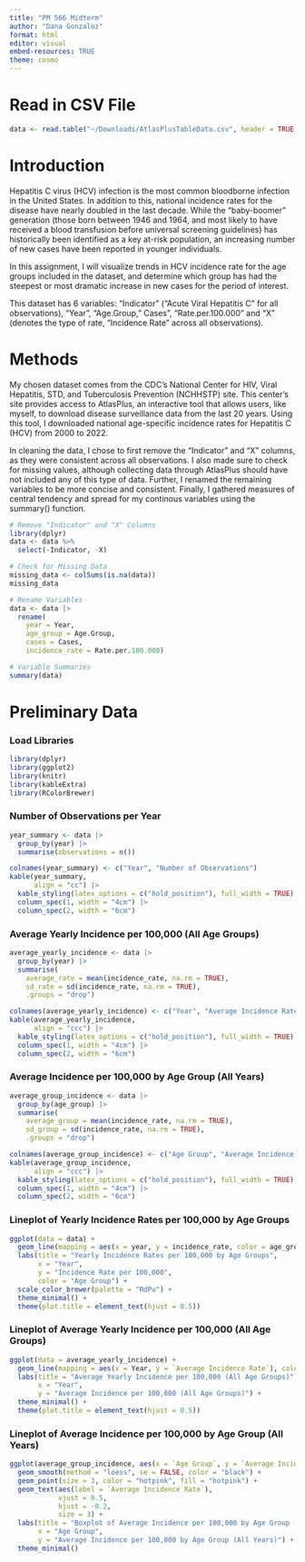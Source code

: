 ```yaml
---
title: "PM 566 Midterm"
author: "Dana Gonzalez"
format: html
editor: visual
embed-resources: TRUE
theme: cosmo
---
```

# Read in CSV File

```r
data <- read.table("~/Downloads/AtlasPlusTableData.csv", header = TRUE, sep = ",")
```

# Introduction

Hepatitis C virus (HCV) infection is the most common bloodborne infection in the United States. In addition to this, national incidence rates for the disease have nearly doubled in the last decade. While the "baby-boomer" generation (those born between 1946 and 1964, and most likely to have received a blood transfusion before universal screening guidelines) has historically been identified as a key at-risk population, an increasing number of new cases have been reported in younger individuals.

In this assignment, I will visualize trends in HCV incidence rate for the age groups included in the dataset, and determine which group has had the steepest or most dramatic increase in new cases for the period of interest.

This dataset has 6 variables: "Indicator" ("Acute Viral Hepatitis C" for all observations), "Year", "Age.Group," Cases", "Rate.per.100.000" and "X" (denotes the type of rate, "Incidence Rate" across all observations).

# Methods

My chosen dataset comes from the CDC's National Center for HIV, Viral Hepatitis, STD, and Tuberculosis Prevention (NCHHSTP) site. This center's site provides access to AtlasPlus, an interactive tool that allows users, like myself, to download disease surveillance data from the last 20 years. Using this tool, I downloaded national age-specific incidence rates for Hepatitis C (HCV) from 2000 to 2022. 

In cleaning the data, I chose to first remove the "Indicator" and "X" columns, as they were consistent across all observations. I also made sure to check for missing values, although collecting data through AtlasPlus should have not included any of this type of data. Further, I renamed the remaining variables to be more concise and consistent. Finally, I gathered measures of central tendency and spread for my continous variables using the summary() function.

```r
# Remove "Indicator" and "X" Columns
library(dplyr)
data <- data %>%
  select(-Indicator, -X)

# Check for Missing Data
missing_data <- colSums(is.na(data))
missing_data

# Rename Variables
data <- data |>
  rename(
    year = Year,
    age_group = Age.Group,
    cases = Cases,
    incidence_rate = Rate.per.100.000)

# Variable Summaries
summary(data)
```

# Preliminary Data

### Load Libraries

```r
library(dplyr)
library(ggplot2)
library(knitr)
library(kableExtra)
library(RColorBrewer)
```


### Number of Observations per Year

```r
year_summary <- data |>
  group_by(year) |>
  summarise(observations = n())

colnames(year_summary) <- c("Year", "Number of Observations")
kable(year_summary,
      align = "cc") |>
  kable_styling(latex_options = c("hold_position"), full_width = TRUE) |>
  column_spec(1, width = "4cm") |>
  column_spec(2, width = "6cm")
```

### Average Yearly Incidence per 100,000 (All Age Groups)

```r
average_yearly_incidence <- data |>
  group_by(year) |>
  summarise(
    average_rate = mean(incidence_rate, na.rm = TRUE),
    sd_rate = sd(incidence_rate, na.rm = TRUE),
    .groups = "drop")

colnames(average_yearly_incidence) <- c("Year", "Average Incidence Rate", "Standard Deviation")
kable(average_yearly_incidence,
      align = "ccc") |>
  kable_styling(latex_options = c("hold_position"), full_width = TRUE) |>
  column_spec(1, width = "4cm") |>
  column_spec(2, width = "6cm")
```

### Average Incidence per 100,000 by Age Group (All Years)

```r
average_group_incidence <- data |>
  group_by(age_group) |>
  summarise(
    average_group = mean(incidence_rate, na.rm = TRUE),
    sd_group = sd(incidence_rate, na.rm = TRUE),
    .groups = "drop")

colnames(average_group_incidence) <- c("Age Group", "Average Incidence Rate", "Standard Deviation")
kable(average_group_incidence,
      align = "ccc") |>
  kable_styling(latex_options = c("hold_position"), full_width = TRUE) |>
  column_spec(1, width = "4cm") |>
  column_spec(2, width = "6cm")
```

### Lineplot of Yearly Incidence Rates per 100,000 by Age Groups

```r
ggplot(data = data) +
  geom_line(mapping = aes(x = year, y = incidence_rate, color = age_group, group = age_group)) +
  labs(title = "Yearly Incidence Rates per 100,000 by Age Groups",
       x = "Year",
       y = "Incidence Rate per 100,000",
       color = "Age Group") +
  scale_color_brewer(palette = "RdPu") +
  theme_minimal() +
  theme(plot.title = element_text(hjust = 0.5))
```

### Lineplot of Average Yearly Incidence per 100,000 (All Age Groups)

```r
ggplot(data = average_yearly_incidence) +
  geom_line(mapping = aes(x = Year, y = `Average Incidence Rate`), color = "hotpink") +
  labs(title = "Average Yearly Incidence per 100,000 (All Age Groups)",
       x = "Year",
       y = "Average Incidence per 100,000 (All Age Groups)") +
  theme_minimal() +
  theme(plot.title = element_text(hjust = 0.5))
```

### Lineplot of Average Incidence per 100,000 by Age Group (All Years)

```r
ggplot(average_group_incidence, aes(x = `Age Group`, y = `Average Incidence Rate`, group = 1)) +
  geom_smooth(method = "loess", se = FALSE, color = "black") +
  geom_point(size = 3, color = "hotpink", fill = "hotpink") +
  geom_text(aes(label = `Average Incidence Rate`), 
            vjust = 0.5,
            hjust = -0.2,
            size = 3) +
  labs(title = "Boxplot of Average Incidence per 100,000 by Age Group (All Years)",
       x = "Age Group", 
       y = "Average Incidence per 100,000 by Age Group (All Years)") +
  theme_minimal()
```

